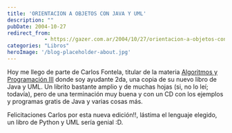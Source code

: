 ```yaml
---
title: 'ORIENTACION A OBJETOS CON JAVA Y UML'
description: ""
pubDate: 2004-10-27
redirect_from: 
            - https://gazer.com.ar/2004/10/27/orientacion-a-objetos-con-java-y-uml/
categories: "Libros"
heroImage: '/blog-placeholder-about.jpg'
---
```

Hoy me llego de parte de Carlos Fontela, titular de la materia [Algoritmos y Programación III](http://www.fi.uba.ar/materias/7507F/) donde soy ayudante 2da, una copia de su nuevo libro de Java y UML. Un librito bastante amplio y de muchas hojas (si, no lo leí; todavía), pero de una terminación muy buena y con un CD con los ejemplos y programas gratis de Java y varias cosas más.

Felicitaciones Carlos por esta nueva edición!!, lástima el lenguaje elegido, un libro de Python y UML sería genial :D.
